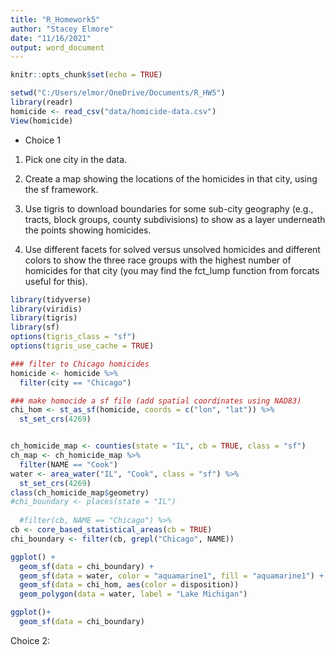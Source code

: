 ```yaml
---
title: "R_Homework5"
author: "Stacey Elmore"
date: "11/16/2021"
output: word_document
---
```


```r
knitr::opts_chunk$set(echo = TRUE)
```

```r
setwd("C:/Users/elmor/OneDrive/Documents/R_HW5")
library(readr)
homicide <- read_csv("data/homicide-data.csv")
View(homicide)
```

- Choice 1

1. Pick one city in the data.

2. Create a map showing the locations of the homicides in that city, using the sf framework.
3. Use tigris to download boundaries for some sub-city geography (e.g., tracts, block groups, county subdivisions) to show as a layer underneath the points showing homicides. 

3. Use different facets for solved versus unsolved homicides and different colors to show the three race groups with the highest number of homicides for that city (you may find the fct_lump function from forcats useful for this).

```r
library(tidyverse)
library(viridis)
library(tigris)
library(sf)
options(tigris_class = "sf")
options(tigris_use_cache = TRUE)

### filter to Chicago homicides
homicide <- homicide %>%
  filter(city == "Chicago")

### make homocide a sf file (add spatial coordinates using NAD83)
chi_hom <- st_as_sf(homicide, coords = c("lon", "lat")) %>% 
  st_set_crs(4269)


ch_homicide_map <- counties(state = "IL", cb = TRUE, class = "sf") 
ch_map <- ch_homicide_map %>% 
  filter(NAME == "Cook")
water <- area_water("IL", "Cook", class = "sf") %>% 
  st_set_crs(4269)
class(ch_homicide_map$geometry)
#chi_boundary <- places(state = "IL")
  
  #filter(cb, NAME == "Chicago") %>% 
cb <- core_based_statistical_areas(cb = TRUE)
chi_boundary <- filter(cb, grepl("Chicago", NAME))  

ggplot() + 
  geom_sf(data = chi_boundary) +
  geom_sf(data = water, color = "aquamarine1", fill = "aquamarine1") +
  geom_sf(data = chi_hom, aes(color = disposition))
  geom_polygon(data = water, label = "Lake Michigan") 

ggplot()+
  geom_sf(data = chi_boundary)
```

Choice 2:

